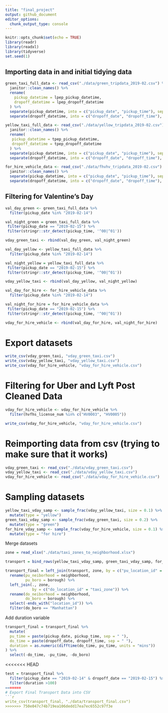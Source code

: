 ```yaml
---
title: "final_project"
output: github_document
editor_options: 
  chunk_output_type: console
---
```


```r
knitr::opts_chunk$set(echo = TRUE)
library(readr)
library(readxl)
library(tidyverse)
set.seed(1)
```

## Importing data in and initial tidying data 

```r
green_taxi_full_data <- read_csv("./data/green_tripdata_2019-02.csv") %>% 
  janitor::clean_names() %>% 
  rename(
    pickup_datetime = lpep_pickup_datetime,
    dropoff_datetime = lpep_dropoff_datetime
  ) %>% 
  separate(pickup_datetime, into = c("pickup_date", "pickup_time"), sep = " ") %>% 
  separate(dropoff_datetime, into = c("dropoff_date", "dropoff_time"), sep = " ")
```

```r
yellow_taxi_full_data <- read_csv("./data/yellow_tripdata_2019-02.csv") %>% 
  janitor::clean_names() %>% 
  rename(
   pickup_datetime = tpep_pickup_datetime,
   dropoff_datetime = tpep_dropoff_datetime
  ) %>% 
  separate(pickup_datetime, into = c("pickup_date", "pickup_time"), sep = " ") %>% 
  separate(dropoff_datetime, into = c("dropoff_date", "dropoff_time"), sep = " ") 
```

```r
for_hire_vehicle_data <- read_csv("./data/fhvhv_tripdata_2019-02.csv") %>% 
  janitor::clean_names() %>% 
  separate(pickup_datetime, into = c("pickup_date", "pickup_time"), sep = " ") %>% 
  separate(dropoff_datetime, into = c("dropoff_date", "dropoff_time"), sep = " ")
```

## Filtering for Valentine's Day 

```r
val_day_green <- green_taxi_full_data %>% 
  filter(pickup_date %in% "2019-02-14")

val_night_green = green_taxi_full_data %>% 
 filter(pickup_date == "2019-02-15") %>% 
 filter(stringr::str_detect(pickup_time, '^00|^01'))

vday_green_taxi <- rbind(val_day_green, val_night_green)
```

```r
val_day_yellow <- yellow_taxi_full_data %>%
  filter(pickup_date %in% "2019-02-14")

val_night_yellow = yellow_taxi_full_data %>% 
 filter(pickup_date == "2019-02-15") %>% 
 filter(stringr::str_detect(pickup_time, '^00|^01'))

vday_yellow_taxi <- rbind(val_day_yellow, val_night_yellow)
```
                         
```r
val_day_for_hire <- for_hire_vehicle_data %>% 
  filter(pickup_date %in% "2019-02-14") 

val_night_for_hire = for_hire_vehicle_data %>% 
 filter(pickup_date == "2019-02-15") %>% 
 filter(stringr::str_detect(pickup_time, '^00|^01'))

vday_for_hire_vehicle <- rbind(val_day_for_hire, val_night_for_hire)
```

# Export datasets 

```r
write_csv(vday_green_taxi, "vday_green_taxi.csv")
write_csv(vday_yellow_taxi, "vday_yellow_taxi.csv")
write_csv(vday_for_hire_vehicle, "vday_for_hire_vehicle.csv")
```

# Filtering for Uber and Lyft Post Cleaned Data 

```r
vday_for_hire_vehicle <- vday_for_hire_vehicle %>% 
  filter(hvfhs_license_num %in% c("HV0003", "HV0005"))

write_csv(vday_for_hire_vehicle, "vday_for_hire_vehicle.csv")
```


# Reimporting data from csv (trying to make sure that it works)

```r
vday_green_taxi <- read_csv("./data/vday_green_taxi.csv")
vday_yellow_taxi <- read_csv("./data/vday_yellow_taxi.csv")
vday_for_hire_vehicle <- read_csv("./data/vday_for_hire_vehicle.csv") 
```


# Sampling datasets

```r
yellow_taxi_vday_samp <- sample_frac(vday_yellow_taxi, size = 0.1) %>% 
  mutate(type = "yellow")
green_taxi_vday_samp <- sample_frac(vday_green_taxi, size = 0.2) %>% 
  mutate(type = "green")
for_hire_vday_samp <- sample_frac(vday_for_hire_vehicle, size = 0.1) %>% 
  mutate(type = "for hire")
```

Merge datasets
```r
zone = read_xlsx("./data/taxi_zones_to_neighborhood.xlsx")

transport = bind_rows(yellow_taxi_vday_samp, green_taxi_vday_samp, for_hire_vday_samp) 

transport_final = left_join(transport, zone, by = c("pu_location_id" = "taxi_zone")) %>% 
  rename(pu_neiborhood = neighborhood,
         pu_boro = borough) %>% 
  left_join(., zone, 
            by = c("do_location_id" = "taxi_zone")) %>%
  rename(do_neiborhood = neighborhood,
         do_boro = borough) %>% 
  select(-ends_with("location_id")) %>% 
  filter(do_boro == "Manhattan") 
```

Add duration variable
```r
transport_final = transport_final %>% 
  mutate(
  pu_time = paste(pickup_date, pickup_time, sep = " "),
  do_time = paste(dropoff_date, dropoff_time, sep = " "),
  duration = as.numeric(difftime(do_time, pu_time, units = "mins"))
) %>% 
  select(-do_time, -pu_time, -do_boro)
```

<<<<<<< HEAD
```r
test = transport_final %>% 
  filter(pickup_date == "2019-02-14" & dropoff_date == "2019-02-15") %>% 
  filter(duration >100)
=======
# Export Final Transport Data into CSV
```r
write_csv(transport_final, "./data/transport_final.csv")
>>>>>>> 750e047c74b719ea106dedd17ea7ec6552c97f3e
```

